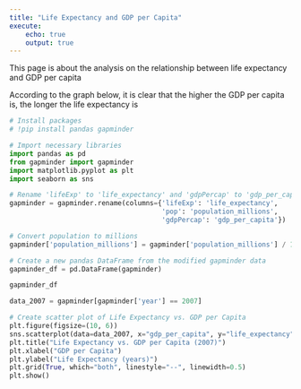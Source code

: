 ```yaml
---
title: "Life Expectancy and GDP per Capita"
execute:
    echo: true
    output: true
---
```


This page is about the analysis on the relationship between life expectancy and GDP per capita

According to the graph below, it is clear that the higher the GDP per capita is, the longer the life expectancy is

```python
# Install packages
# !pip install pandas gapminder

# Import necessary libraries
import pandas as pd
from gapminder import gapminder
import matplotlib.pyplot as plt
import seaborn as sns

# Rename 'lifeExp' to 'life_expectancy' and 'gdpPercap' to 'gdp_per_capita'
gapminder = gapminder.rename(columns={'lifeExp': 'life_expectancy',
                                      'pop': 'population_millions', 
                                      'gdpPercap': 'gdp_per_capita'})

# Convert population to millions
gapminder['population_millions'] = gapminder['population_millions'] / 1_000_000

# Create a new pandas DataFrame from the modified gapminder data
gapminder_df = pd.DataFrame(gapminder)
```

```python
gapminder_df
```

```python
data_2007 = gapminder[gapminder['year'] == 2007]

# Create scatter plot of Life Expectancy vs. GDP per Capita
plt.figure(figsize=(10, 6))
sns.scatterplot(data=data_2007, x="gdp_per_capita", y="life_expectancy",  alpha=0.7)
plt.title("Life Expectancy vs. GDP per Capita (2007)")
plt.xlabel("GDP per Capita")
plt.ylabel("Life Expectancy (years)")
plt.grid(True, which="both", linestyle="--", linewidth=0.5)
plt.show()
```